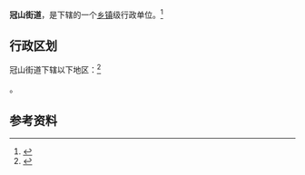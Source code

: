 {{中国乡级行政区|21/13/81/003/000}}

'''冠山街道'''，是{{PRC admin/fullname|21/13/81/003/000|3}}下辖的一个[[乡镇|乡镇]]级行政单位。<ref>{{PRC admin/ref sgc|{{PRC admin/parent|21/13/81/003/000}}}}</ref>

== 行政区划 ==

冠山街道下辖以下地区：<ref>{{PRC admin/ref sgc|21/13/81/003/000}}</ref>

{{PRC admin/children|21/13/81/003/000}}。

== 参考资料 ==
{{reflist}}

{{PRC admin/navcat|21/13/81/003/000}}